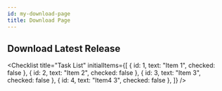 ```yaml
---
id: my-download-page
title: Download Page
---
```



## Download Latest Release

<DynamicDownloadButton />

<Checklist
  title="Task List"
  initialItems={[
    { id: 1, text: "Item 1", checked: false },
    { id: 2, text: "Item 2", checked: false },
    { id: 3, text: "Item 3", checked: false },
    { id: 4, text: "Item4 3", checked: false },
  ]}
/>
